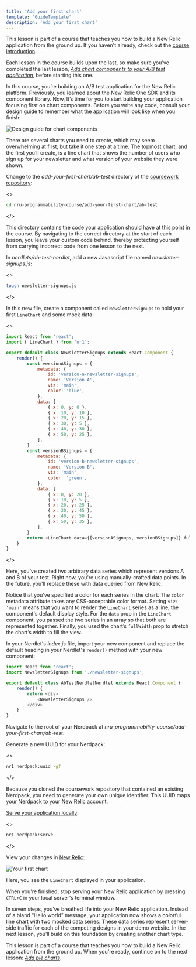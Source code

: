 ```yaml
---
title: 'Add your first chart'
template: 'GuideTemplate'
description: 'Add your first chart'
---
```


<HideWhenEmbedded>

<Callout variant="course">

This lesson is part of a course that teaches you how to build a New Relic application from the ground up. If you haven't already, check out the [course introduction](/ab-test).

Each lesson in the course builds upon the last, so make sure you've completed the last lesson, [_Add chart components to your A/B test application_](/build-apps/ab-test/add-charts), before starting this one.

</Callout>

</HideWhenEmbedded>

In this course, you’re building an A/B test application for the New Relic platform. Previously, you learned about the New Relic One SDK and its component library. Now, It’s time for you to start building your application focusing first on chart components. Before you write any code, consult your design guide to remember what the application will look like when you finish:

![Design guide for chart components](../../../images/ab-test/charts-design-guide.png)

There are several charts you need to create, which may seem overwhelming at first, but take it one step at a time. The topmost chart, and the first you’ll create, is a line chart that shows the number of users who sign up for your newsletter and what version of your website they were shown.

<Steps>

<Step>

Change to the _add-your-first-chart/ab-test_ directory of the [coursework repository](https://github.com/newrelic-experimental/nru-programmability-course):

<>

```sh
cd nru-programmability-course/add-your-first-chart/ab-test
```
</>

This directory contains the code your application should have at this point in the course. By navigating to the correct directory at the start of each lesson, you leave your custom code behind, thereby protecting yourself from carrying incorrect code from one lesson to the next.

</Step>

<Step>

In _nerdlets/ab-test-nerdlet_, add a new Javascript file named _newsletter-signups.js_:

<>

```sh
touch newsletter-signups.js
```
</>

</Step>

<Step>

In this new file, create a component called `NewsletterSignups` to hold your first `LineChart` and some mock data:

<>

```js fileName=nerdlets/ab-test-nerdlet/newsletter-signups.js
import React from 'react';
import { LineChart } from 'nr1';

export default class NewsletterSignups extends React.Component {
    render() {
        const versionASignups = {
            metadata: {
                id: 'version-a-newsletter-signups',
                name: 'Version A',
                viz: 'main',
                color: 'blue',
            },
            data: [
                { x: 0, y: 0 },
                { x: 10, y: 10 },
                { x: 20, y: 15 },
                { x: 30, y: 5 },
                { x: 40, y: 30 },
                { x: 50, y: 25 },
            ],
        }
        const versionBSignups = {
            metadata: {
                id: 'version-b-newsletter-signups',
                name: 'Version B',
                viz: 'main',
                color: 'green',
            },
            data: [
                { x: 0, y: 20 },
                { x: 10, y: 5 },
                { x: 20, y: 25 },
                { x: 30, y: 45 },
                { x: 40, y: 50 },
                { x: 50, y: 35 },
            ],
        }
        return <LineChart data={[versionASignups, versionBSignups]} fullWidth />
    }
}
```

</>

Here, you’ve created two arbitrary data series which represent versions A and B of your test. Right now, you're using manually-crafted data points. In the future, you'll replace these with data queried from New Relic.

Notice that you’ve specified a color for each series in the chart. The `color` metadata attribute takes any CSS-acceptable color format. Setting `viz: 'main'` means that you want to render the `LineChart` series as a line, the component's default display style. For the `data` prop in the `LineChart` component, you passed the two series in an array so that both are represented together. Finally, you used the chart’s `fullWidth` prop to stretch the chart’s width to fill the view.

</Step>

<Step>

In your Nerdlet's _index.js_ file, import your new component and replace the default heading in your Nerdlet's `render()` method with your new component:

```js fileName=nerdlets/ab-test-nerdlet/index.js lineHighlight=2,6-8
import React from 'react';
import NewsletterSignups from './newsletter-signups';

export default class AbTestNerdletNerdlet extends React.Component {
    render() {
        return <div>
            <NewsletterSignups />
        </div>
    }
}
```

</Step>

<Step>

Navigate to the root of your Nerdpack at _nru-programmability-course/add-your-first-chart/ab-test_.

</Step>

<Step>

Generate a new UUID for your Nerdpack:

<>

```sh
nr1 nerdpack:uuid -gf
```
</>

Because you cloned the coursework repository that contained an existing Nerdpack, you need to generate your own unique identifier. This UUID maps your Nerdpack to your New Relic account.

</Step>

<Step>

[Serve your application locally](/build-apps/publish-deploy/serve):

<>

```sh
nr1 nerdpack:serve
```
</>

</Step>

<Step>

View your changes in [New Relic](https://one.newrelic.com?nerdpacks=local):

![Your first chart](../../../images/ab-test/first-chart.png)

Here, you see the `LineChart` displayed in your application.

When you're finished, stop serving your New Relic application by pressing `CTRL+C` in your local server's terminal window.

</Step>

</Steps>

In seven steps, you’ve breathed life into your New Relic application. Instead of a bland “Hello world” message, your application now shows a colorful line chart with two mocked data series. These data series represent server-side traffic for each of the competing designs in your demo website. In the next lesson, you’ll build on this foundation by creating another chart type.

<HideWhenEmbedded>

<Callout variant="course">

This lesson is part of a course that teaches you how to build a New Relic application from the ground up. When you're ready, continue on to the next lesson: [_Add pie charts_](/build-apps/ab-test/pie-charts).

</Callout>

</HideWhenEmbedded>
